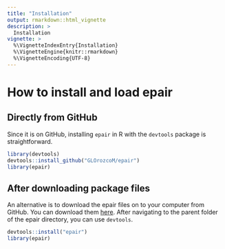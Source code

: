 ```yaml
---
title: "Installation"
output: rmarkdown::html_vignette
description: >
  Installation
vignette: >
  %\VignetteIndexEntry{Installation}
  %\VignetteEngine{knitr::rmarkdown}
  %\VignetteEncoding{UTF-8}
---
```


# How to install and load epair

## Directly from GitHub

Since it is on GitHub, installing `epair` in R with the `devtools` package 
is straightforward. 

```r
library(devtools)
devtools::install_github("GLOrozcoM/epair")
library(epair)
```

## After downloading package files

An alternative is to download the epair files on to your computer from GitHub. 
You can download them [here](GLOrozcoM/epair). After navigating to the parent folder of the epair directory, you can use `devtools`. 

```r
devtools::install("epair")
library(epair)
```
